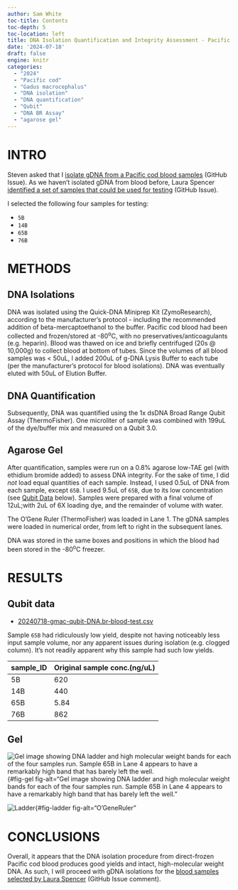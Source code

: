 ```yaml
---
author: Sam White
toc-title: Contents
toc-depth: 5
toc-location: left
title: DNA Isolation Quantification and Integrity Assessment - Pacific Cod Blood Samples Test
date: '2024-07-18'
draft: false
engine: knitr
categories: 
  - "2024"
  - "Pacific cod"
  - "Gadus macrocephalus"
  - "DNA isolation"
  - "DNA quantification"
  - "Qubit"
  - "DNA BR Assay"
  - "agarose gel"
---
```

# INTRO

Steven asked that I [isolate gDNA from a Pacific cod blood samples](https://github.com/RobertsLab/resources/issues/1922) (GitHub Issue). As we haven't isolated gDNA from blood before, Laura Spencer [identified a set of samples that could be used for testing](https://github.com/RobertsLab/resources/issues/1922#issuecomment-2204230460) (GitHub Issue).

I selected the following four samples for testing:

- `5B`
- `14B`
- `65B`
- `76B`

# METHODS

## DNA Isolations

DNA was isolated using the Quick-DNA Miniprep Kit (ZymoResearch), according to the manufacturer's protocol - including the recommended addition of beta-mercaptoethanol to the buffer. Pacific cod blood had been collected and frozen/stored at -80<sup>o</sup>C, with no preservatives/anticoagulants (e.g. heparin). Blood was thawed on ice and briefly centrifuged (20s @ 10,000g) to collect blood at bottom of tubes. Since the volumes of all blood samples was < 50uL, I added 200uL of g-DNA Lysis Buffer to each tube (per the manufacturer's protocol for blood isolations). DNA was eventually eluted with 50uL of Elution Buffer.

## DNA Quantification

Subsequently, DNA was quantified using the 1x dsDNA Broad Range Qubit Assay (ThermoFisher). One microliter of sample was combined with 199uL of the dye/buffer mix and measured on a Qubit 3.0.



## Agarose Gel

After quantification, samples were run on a 0.8% agarose low-TAE gel (with ethidium bromide added) to assess DNA integrity. For the sake of time, I did _not_ load equal quantities of each sample. Instead, I used 0.5uL of DNA from each sample, except `65B`. I used 9.5uL of `65B`, due to its low concentration (see [Qubit Data](#qubit-data) below). Samples were prepared with a final volume of 12uL;with 2uL of 6X loading dye, and the remainder of volume with water.

The O'Gene Ruler (ThermoFisher) was loaded in Lane 1. The gDNA samples were loaded in numerical order, from left to right in the subsequent lanes.

DNA was stored in the same boxes and positions in which the blood had been stored in the -80<sup>o</sup>C freezer.


# RESULTS

## Qubit data

- [20240718-gmac-qubit-DNA.br-blood-test.csv](./20240718-gmac-qubit-DNA.br-blood-test.csv)

::: {.callout-note}
Sample `65B` had ridiculously low yield, despite not having noticeably less input sample volume, nor any apparent issues during isolation (e.g. clogged column). It's not readily apparent why this sample had such low yields.
:::


| sample_ID | Original sample conc.(ng/uL) |
|-----------|------------------------------|
| 5B        | 620                          |
| 14B       | 440                          |
| 65B       | 5.84                         |
| 76B       | 862                          |

## Gel

![Gel image showing DNA ladder and high molecular weight bands for each of the four samples run. Sample 65B in Lane 4 appears to have a remarkably high band that has barely left the well.](./20240718-gmac-gDNA-blood-test.jpg){#fig-gel fig-alt="Gel image showing DNA ladder and high molecular weight bands for each of the four samples run. Sample 65B in Lane 4 appears to have a remarkably high band that has barely left the well."


![Ladder](./ogene-ruler.jpeg){#fig-ladder fig-alt="O'GeneRuler"

# CONCLUSIONS

Overall, it appears that the DNA isolation procedure from direct-frozen Pacific cod blood produces good yields and intact, high-molecular weight DNA. As such, I will proceed with gDNA isolations for the [blood samples selected by Laura Spencer](https://github.com/RobertsLab/resources/issues/1922#issuecomment-2189879056) (GitHub Issue comment).

